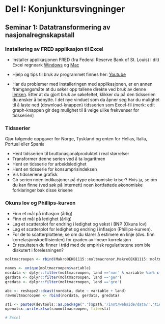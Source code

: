 # Del I: Konjunktursvingninger
## Seminar 1: Datatransformering av nasjonalregnskapstall

### Installering av FRED applikasjon til Excel
- Installer applikasjonen FRED (fra Federal Reserve Bank of St. Louis)  i ditt Excel regneark [Windows](https://research.stlouisfed.org/fred-addin/install_windows.html) og [Mac](https://research.stlouisfed.org/fred-addin/install_mac.html)

- Hjelp og tips til bruk av programmet finnes her:
[Youtube](http://www.youtube.com/watch?v=OAH-wGtP_k8)

- Har du problemer med installeringen med applikasjonen, er en annen framgangsmåte at du søker opp tallene direkte ved bruk av denne [lenken](https://fred.stlouisfed.org/). Etter at du gjort bruk av søkefeltet, klikker du på den tidsserien du ønsker å benytte. I det nye vinduet som da åpner seg har du mulighet til å laste ned (download-knappen) tidsserien som Excel-fil (merk: edit graph-knappen gir deg mulighet til å velge ulike frekvenser for tidsserien)   


### Tidsserier
Gjør følgende oppgaver for Norge, Tyskland og enten for Hellas, Italia, Portual eller Spania 

- Hent tidsserien til bruttonasjonalproduktet i real størrelser
- Transformer denne serien ved å ta logaritmen 
- Hent en tidsserie for arbeidsledighet 
- Hent en tidsserie for konsumprisindeksen 
- Vis tidsseriene grafisk
- Gir serien noen indikasjoner på dype økonomiske kriser?  Hvis ja, se om du kan finne (ved søk på internett) noen kortfattede økonomiske forklaringer bak disse krisene

### Okuns lov og Phillips-kurven
- Finn et mål på inflasjon (årlig)
- Finn et mål på ledighet (årlig)
- Lag et scatterplot for endring i ledighet og vekst i BNP (Okuns lov)
- Lag et scatterplot for ledighet og endring i inflasjon (Phillips-kurven).
- For de to scatterplottene, se om du klarer å estimere en linje (dvs. finn korrelasjonskoeffisienten) for graden av lineær korrelasjon
- Er resultaten du finner i tråd med de empirisk regularitetene som ble diskutert i forelesningen?


```r
moltmacroopen <- rbind(MakroOEKB1115::moltmacronor,MakroOEKB1115::moltmacrohellas, MakroOEKB1115::moltmacroger)

names <- unique(moltmacroopen$variable)
nordata <- dplyr::filter(moltmacroopen, land =='nor' & variable %in% c('unem', 'gdp', 'pricei'))
gerdata <- dplyr::filter(moltmacroopen, land =='ger')
gredata <- dplyr::filter(moltmacroopen, land =='gre')

abc <- reshape2::dcast(nordata, date ~ variable + land)
rawmoltmacroopen <- rbind(nordata, gerdata, gredata)

sti <- paste0(devtools::as.package(".")$path,'/inst/webside/data/','tidserieopenokonomi.xlsx')
openxlsx::write.xlsx(rawmoltmacroopen, file=sti)

# Excel




```



